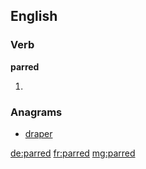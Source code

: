 ==English==

===Verb===
'''parred'''

# {{past of|par}}

===Anagrams===
* [[draper#English|draper]]

[[de:parred]]
[[fr:parred]]
[[mg:parred]]